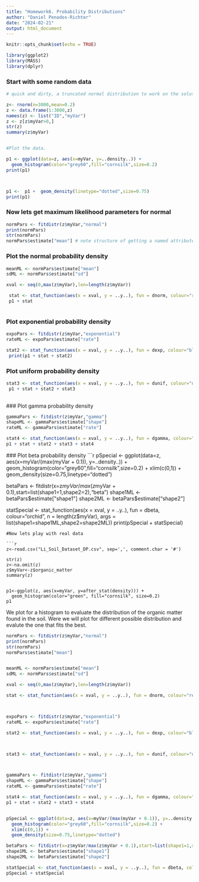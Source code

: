 ```yaml
---
title: "Homework6. Probability Distributions"
author: "Daniel Penados-Richter"
date: "2024-02-21"
output: html_document
---
```


```r
knitr::opts_chunk$set(echo = TRUE)
```

```r

library(ggplot2)
library(MASS)
library(dplyr)

```

### Start with some random data

```r


# quick and dirty, a truncated normal distribution to work on the solution set

z<- rnorm(n=3000,mean=0.2)
z <- data.frame(1:3000,z)
names(z) <- list("ID","myVar")
z <- z[z$myVar>0,]
str(z)
summary(z$myVar)


#Plot the data. 

p1 <- ggplot(data=z, aes(x=myVar, y=..density..)) +
  geom_histogram(color="grey60",fill="cornsilk",size=0.2) 
print(p1)



p1 <-  p1 +  geom_density(linetype="dotted",size=0.75)
print(p1)

```
### Now lets get maximum likelihood parameters for normal

```r
normPars <- fitdistr(z$myVar,"normal")
print(normPars)
str(normPars)
normPars$estimate["mean"] # note structure of getting a named attribute

```

### Plot the normal probability density 

```r
meanML <- normPars$estimate["mean"]
sdML <- normPars$estimate["sd"]

xval <- seq(0,max(z$myVar),len=length(z$myVar))

 stat <- stat_function(aes(x = xval, y = ..y..), fun = dnorm, colour="red", n = length(z$myVar), args = list(mean = meanML, sd = sdML))
 p1 + stat



```
### Plot exponential probability density

```r
expoPars <- fitdistr(z$myVar,"exponential")
rateML <- expoPars$estimate["rate"]

stat2 <- stat_function(aes(x = xval, y = ..y..), fun = dexp, colour="blue", n = length(z$myVar), args = list(rate=rateML))
 print(p1 + stat + stat2)

```

### Plot uniform probability density
```r
stat3 <- stat_function(aes(x = xval, y = ..y..), fun = dunif, colour="darkgreen", n = length(z$myVar), args = list(min=min(z$myVar), max=max(z$myVar)))
 p1 + stat + stat2 + stat3
 
```
 
 
 ### Plot gamma probability density
 
 ```r
 
gammaPars <- fitdistr(z$myVar,"gamma")
shapeML <- gammaPars$estimate["shape"]
rateML <- gammaPars$estimate["rate"]

stat4 <- stat_function(aes(x = xval, y = ..y..), fun = dgamma, colour="brown", n = length(z$myVar), args = list(shape=shapeML, rate=rateML))
 p1 + stat + stat2 + stat3 + stat4
 
 ```

 ### Plot beta probability density
 ```r
pSpecial <- ggplot(data=z, aes(x=myVar/(max(myVar + 0.1)), y=..density..)) +
  geom_histogram(color="grey60",fill="cornsilk",size=0.2) + 
  xlim(c(0,1)) +
  geom_density(size=0.75,linetype="dotted")

betaPars <- fitdistr(x=z$myVar/max(z$myVar + 0.1),start=list(shape1=1,shape2=2),"beta")
shape1ML <- betaPars$estimate["shape1"]
shape2ML <- betaPars$estimate["shape2"]

statSpecial <- stat_function(aes(x = xval, y = ..y..), fun = dbeta, colour="orchid", n = length(z$myVar), args = list(shape1=shape1ML,shape2=shape2ML))
print(pSpecial + statSpecial)
```
#Now lets play with real data
 
```r

z<-read.csv("Li_Soil_Dataset_DP.csv", sep=',', comment.char = '#')

str(z)
z<-na.omit(z)
z$myVar<-z$organic_matter
summary(z)


p1<-ggplot(z, aes(x=myVar, y=after_stat(density))) +
  geom_histogram(color="green", fill="cornsilk", size=0.2)
p1
```
We plot for a histogram to evaluate the distribution of the organic matter found in the soil. Were we will plot for different possible distribution and evalute the one that fits the best. 
```r
normPars <- fitdistr(z$myVar,"normal")
print(normPars)
str(normPars)
normPars$estimate["mean"] 


meanML <- normPars$estimate["mean"]
sdML <- normPars$estimate["sd"]

xval <- seq(0,max(z$myVar),len=length(z$myVar))

stat <- stat_function(aes(x = xval, y = ..y..), fun = dnorm, colour="red", n = length(z$myVar), args = list(mean = meanML, sd = sdML))



expoPars <- fitdistr(z$myVar,"exponential")
rateML <- expoPars$estimate["rate"]

stat2 <- stat_function(aes(x = xval, y = ..y..), fun = dexp, colour="blue", n = length(z$myVar), args = list(rate=rateML))



stat3 <- stat_function(aes(x = xval, y = ..y..), fun = dunif, colour="darkgreen", n = length(z$myVar), args = list(min=min(z$myVar), max=max(z$myVar)))



gammaPars <- fitdistr(z$myVar,"gamma")
shapeML <- gammaPars$estimate["shape"]
rateML <- gammaPars$estimate["rate"]

stat4 <- stat_function(aes(x = xval, y = ..y..), fun = dgamma, colour="brown", n = length(z$myVa), args = list(shape=shapeML, rate=rateML))
p1 + stat + stat2 + stat3 + stat4


pSpecial <- ggplot(data=z, aes(x=myVar/(max(myVar + 0.1)), y=..density..)) +
  geom_histogram(color="grey60",fill="cornsilk",size=0.2) + 
  xlim(c(0,1)) +
  geom_density(size=0.75,linetype="dotted")

betaPars <- fitdistr(x=z$myVar/max(z$myVar + 0.1),start=list(shape1=1,shape2=2),"beta")
shape1ML <- betaPars$estimate["shape1"]
shape2ML <- betaPars$estimate["shape2"]

statSpecial <- stat_function(aes(x = xval, y = ..y..), fun = dbeta, colour="orchid", n = length(z$myVar), args = list(shape1=shape1ML,shape2=shape2ML))
pSpecial + statSpecial

```


